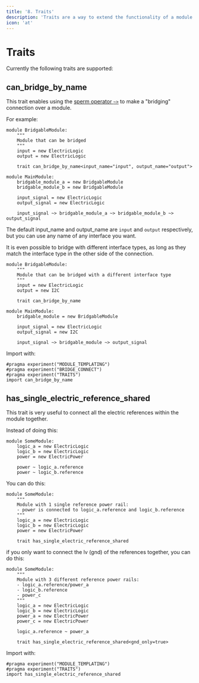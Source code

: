 ```yaml
---
title: '8. Traits'
description: 'Traits are a way to extend the functionality of a module.'
icon: 'at'
---
```


# Traits

Currently the following traits are supported:

## can_bridge_by_name

This trait enables using the [sperm operator `~>`](/atopile/essentials/1-the-ato-language) to make a "bridging" connection over a module.

For example:

```ato
module BridgableModule:
    """
    Module that can be bridged
    """
    input = new ElectricLogic
    output = new ElectricLogic

    trait can_bridge_by_name<input_name="input", output_name="output">

module MainModule:
    bridgable_module_a = new BridgableModule
    bridgable_module_b = new BridgableModule

    input_signal = new ElectricLogic
    output_signal = new ElectricLogic

    input_signal ~> bridgable_module_a ~> bridgable_module_b ~> output_signal
```

The default input_name and output_name are `input` and `output` respectively, but you can use any name of any interface you want.

It is even possible to bridge with different interface types, as long as they match the interface type in the other side of the connection.

```ato
module BridgableModule:
    """
    Module that can be bridged with a different interface type
    """
    input = new ElectricLogic
    output = new I2C

    trait can_bridge_by_name

module MainModule:
    bridgable_module = new BridgableModule

    input_signal = new ElectricLogic
    output_signal = new I2C

    input_signal ~> bridgable_module ~> output_signal
```

<Note>
Import with:

```ato
#pragma experiment("MODULE_TEMPLATING")
#pragma experiment("BRIDGE_CONNECT")
#pragma experiment("TRAITS")
import can_bridge_by_name
```
</Note>

## has_single_electric_reference_shared

This trait is very useful to connect all the electric references within the module together.

Instead of doing this:

```ato
module SomeModule:
    logic_a = new ElectricLogic
    logic_b = new ElectricLogic
    power = new ElectricPower

    power ~ logic_a.reference
    power ~ logic_b.reference
```

You can do this:

```ato
module SomeModule:
    """
    Module with 1 single reference power rail:
    - power is connected to logic_a.reference and logic_b.reference
    """
    logic_a = new ElectricLogic
    logic_b = new ElectricLogic
    power = new ElectricPower

    trait has_single_electric_reference_shared
```

if you only want to connect the lv (gnd) of the references together, you can do this:

```ato
module SomeModule:
    """
    Module with 3 different reference power rails:
    - logic_a.reference/power_a
    - logic_b.reference
    - power_c
    """
    logic_a = new ElectricLogic
    logic_b = new ElectricLogic
    power_a = new ElectricPower
    power_c = new ElectricPower

    logic_a.reference ~ power_a

    trait has_single_electric_reference_shared<gnd_only=true>
```

<Note>
Import with:

```ato
#pragma experiment("MODULE_TEMPLATING")
#pragma experiment("TRAITS")
import has_single_electric_reference_shared
```
</Note>
